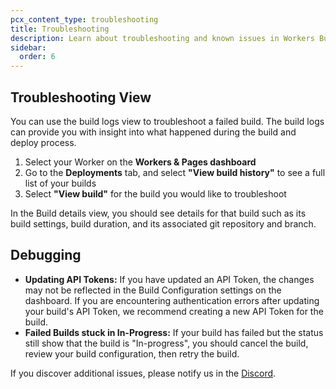 ```yaml
---
pcx_content_type: troubleshooting
title: Troubleshooting
description: Learn about troubleshooting and known issues in Workers Builds.
sidebar:
  order: 6
---
```


## Troubleshooting View

You can use the build logs view to troubleshoot a failed build. The build logs can provide you with insight into what happened during the build and deploy process.

1. Select your Worker on the **Workers & Pages dashboard**
2. Go to the **Deployments** tab, and select **"View build history"** to see a full list of your builds
3. Select **"View build"** for the build you would like to troubleshoot

In the Build details view, you should see details for that build such as its build settings, build duration, and its associated git repository and branch.

## Debugging

- **Updating API Tokens:** If you have updated an API Token, the changes may not be reflected in the Build Configuration settings on the dashboard. If you are encountering authentication errors after updating your build's API Token, we recommend creating a new API Token for the build.
- **Failed Builds stuck in In-Progress:** If your build has failed but the status still show that the build is "In-progress", you should cancel the build, review your build configuration, then retry the build.

If you discover additional issues, please notify us in the [Discord](https://discord.cloudflare.com).
